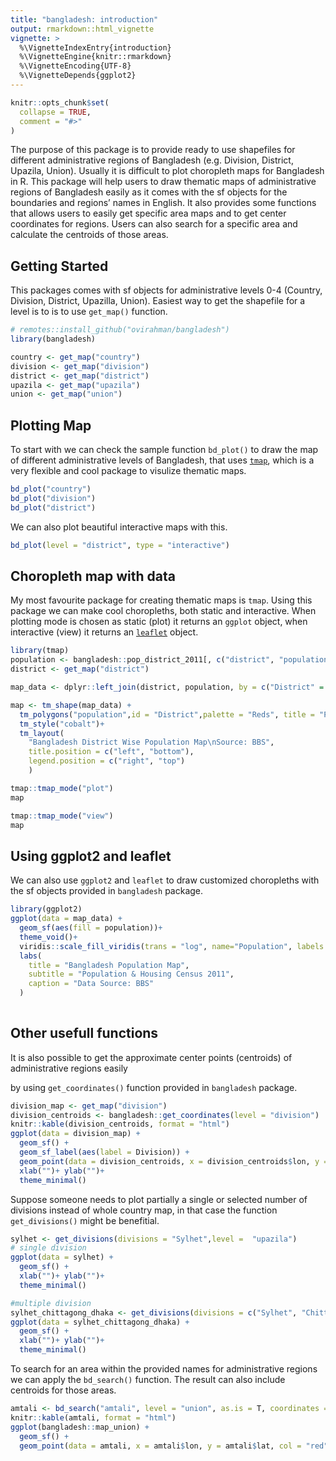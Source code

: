 ```yaml
---
title: "bangladesh: introduction"
output: rmarkdown::html_vignette
vignette: >
  %\VignetteIndexEntry{introduction}
  %\VignetteEngine{knitr::rmarkdown}
  %\VignetteEncoding{UTF-8}
  %\VignetteDepends{ggplot2}
---
```


```r
knitr::opts_chunk$set(
  collapse = TRUE,
  comment = "#>"
)
```
The purpose of this package is to provide ready to use shapefiles
for different administrative regions of Bangladesh (e.g. Division, District, Upazila, Union).
Usually it is difficult to plot choropleth maps for Bangladesh in R. This package will help
users to draw thematic maps of administrative regions of Bangladesh easily as it comes with the 
sf objects for the boundaries and regions' names in English. It also provides some functions
that allows users to easily get specific area maps and to get center coordinates for regions.
Users can also search for a specific area and calculate the centroids of those areas.


## Getting Started

This packages comes with sf objects for administrative levels 0-4 (Country, 
Division, District, Upazilla, Union). Easiest way to get the shapefile for
a level is to is to use `get_map()` function.

```r
# remotes::install_github("ovirahman/bangladesh")
library(bangladesh)

country <- get_map("country")
division <- get_map("division")
district <- get_map("district")
upazila <- get_map("upazila")
union <- get_map("union")
```

## Plotting Map

To start with we can check the sample function `bd_plot()` to draw the map of different 
administrative levels of Bangladesh, that uses [`tmap`](https://cran.r-project.org/web/packages/tmap/), which
is a very flexible and cool package to visulize thematic maps.

```r
bd_plot("country")
bd_plot("division")
bd_plot("district")
```

We can also plot beautiful interactive maps with this.

```r
bd_plot(level = "district", type = "interactive")
```


## Choropleth map with data 

My most favourite package for creating thematic maps is `tmap`. Using this package we can 
make cool choropleths, both static and interactive. When plotting mode is chosen as static (plot) it 
returns an `ggplot` object, when interactive (view) it returns an [`leaflet`](https://cran.r-project.org/web/packages/leaflet) object. 

```r
library(tmap)
population <- bangladesh::pop_district_2011[, c("district", "population")]
district <- get_map("district")

map_data <- dplyr::left_join(district, population, by = c("District" = "district"))

map <- tm_shape(map_data) + 
  tm_polygons("population",id = "District",palette = "Reds", title = "Population") +
  tm_style("cobalt")+
  tm_layout(
    "Bangladesh District Wise Population Map\nSource: BBS",
    title.position = c("left", "bottom"),
    legend.position = c("right", "top")
    )

tmap::tmap_mode("plot")
map
```


```r
tmap::tmap_mode("view")
map
```


## Using ggplot2 and leaflet

We can also use `ggplot2` and `leaflet` to draw customized choropleths with the sf objects provided in
`bangladesh` package.


```r
library(ggplot2)
ggplot(data = map_data) +
  geom_sf(aes(fill = population))+
  theme_void()+
  viridis::scale_fill_viridis(trans = "log", name="Population", labels = scales::unit_format(unit = "M", scale = 1e-6)) +
  labs(
    title = "Bangladesh Population Map",
    subtitle = "Population & Housing Census 2011",
    caption = "Data Source: BBS"
  )
  
```

## Other usefull functions

It is also possible to get the approximate center points (centroids) of administrative regions easily 

by using `get_coordinates()` function provided in `bangladesh` package.


```r
division_map <- get_map("division")
division_centroids <- bangladesh::get_coordinates(level = "division")
knitr::kable(division_centroids, format = "html")
ggplot(data = division_map) +
  geom_sf() +
  geom_sf_label(aes(label = Division)) +
  geom_point(data = division_centroids, x = division_centroids$lon, y = division_centroids$lat, col = "red", size = 3) +
  xlab("")+ ylab("")+
  theme_minimal()


```


Suppose someone needs to plot partially  a single or selected number of divisions 
instead of whole country map, in that case the function `get_divisions()` might be benefitial. 

```r

sylhet <- get_divisions(divisions = "Sylhet",level =  "upazila")
# single division
ggplot(data = sylhet) +
  geom_sf() +
  xlab("")+ ylab("")+
  theme_minimal()

#multiple division
sylhet_chittagong_dhaka <- get_divisions(divisions = c("Sylhet", "Chittagong", "Dhaka"),level =  "upazila")
ggplot(data = sylhet_chittagong_dhaka) +
  geom_sf() +
  xlab("")+ ylab("")+
  theme_minimal()


```

To search for an area within the provided names for administrative regions we can
apply the `bd_search()` function. The result can also include centroids for those areas.


```r
amtali <- bd_search("amtali", level = "union", as.is = T, coordinates = T)
knitr::kable(amtali, format = "html")
ggplot(bangladesh::map_union) +
  geom_sf() +
  geom_point(data = amtali, x = amtali$lon, y = amtali$lat, col = "red", size = 3) 


```





